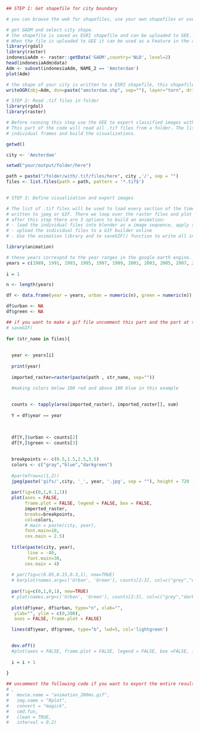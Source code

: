 
```r

## STEP 1: Get shapefile for city boundary

# you can browse the web for shapefiles, use your own shapefiles or use the code below: 

# get GADM and select city shape.
# the shapefile is saved as ESRI shapefile and can be uploaded to GEE. 
# When the file is uploaded to GEE it can be used as a Feature in the analysis. 
library(rgdal)
library(raster)
indonesiaAdm <- raster::getData('GADM',country='NLD', level=2)
head(indonesiaAdm@data)
Adm <- subset(indonesiaAdm, NAME_2 == 'Amsterdam')
plot(Adm)

# the shape of your city is written to a ESRI shapefile, this shapefile can be uploaded to google earth engine. 
writeOGR(obj=Adm, dsn=paste("amsterdam.shp", sep=""), layer="torn", driver="ESRI Shapefile")
```


```r

# STEP 2: Read .tif files in folder
library(rgdal)
library(raster)

# Before running this step use the GEE to export classified images with 3 classes. 
# This part of the code will read all .tif files from a folder. The list of files will be used later to load the 
# individual frames and build the visualizations. 

getwd()

city <- 'Amsterdam'

setwd("your/output/folder/here")

path = paste("/folder/with/.tif/files/here", city ,'/', sep = "")
files <- list.files(path = path, pattern = '*.tif$')
           
```



```r

# STEP 3: Define visualization and export images

# The list of .tif files will be used to load every section of the timed analysis and load it as a raster. The raster can be plotted and 
# written to jpeg or GIF. There we loop over the raster files and plot the data. 
# after this step there are 3 options to build an animation:
# - load the individual files into blender as a image sequence, apply speed control to make it slower. (for use in film)
# - upload the individual files to a GIF builder online
# - Use the animation library and te saveGIF() function to write all individual plots to a gif straight from R

library(animation)

# these years correspnd to the year ranges in the google earth engine. 
years = c(1989, 1991, 1993, 1995, 1997, 1999, 2001, 2003, 2005, 2007, 2009, 2011, 2013, 2015, 2018)
  
i = 1

n <- length(years)

df <- data.frame(year = years, urban = numeric(n), green = numeric(n))

df$urban <- NA
df$green <- NA

## if you want to make a gif file uncomment this part and the part at the end of the codeblock
# saveGIF(
  
for (str_name in files){
  
  
  year <- years[i]
  
  print(year)
  
  imported_raster=raster(paste(path , str_name, sep=""))

  #making colors below 100 red and above 180 blue in this example
  
  
  counts <- tapply(area(imported_raster), imported_raster[], sum)
  
  Y = df$year == year 
  
  
  
  df[Y,]$urban <- counts[2]
  df[Y,]$green <- counts[3]
  

  breakpoints <- c(0.5,1.5,2.5,3.5)
  colors <- c("gray","blue","darkgreen")
  
  #par(mfrow=c(1,2))
  jpeg(paste('gifs/',city, '_', year, '.jpg', sep = ""), height = 720 , width = 1280)
  
  par(fig=c(0,1,0.1,1))
  plot(axes = FALSE, 
       frame.plot = FALSE, legend = FALSE, box = FALSE, 
       imported_raster, 
       breaks=breakpoints, 
       col=colors, 
       # main = paste(city, year),
       font.main=10,
       cex.main = 2.5)
  
  title(paste(city, year), 
        line = -40,        
        font.main=30,
       cex.main = 4)
  
  # par(fig=c(0.05,0.15,0.3,1), new=TRUE)
  # barplot(names.arg=c('Urban', 'Green'), counts[2:3], col=c("grey","darkgreen"), ylim = c( 0 , 150 ))
  
  par(fig=c(0,1,0,1), new=TRUE)
  # plot(names.arg=c('Urban', 'Green'), counts[2:3], col=c("grey","darkgreen"), ylim = c( 0 , 150 ))
  
  plot(df$year, df$urban, type="n", xlab="",
   ylab="", ylim = c(0,200), 
   axes = FALSE, frame.plot = FALSE)

  lines(df$year, df$green, type="b", lwd=5, col='lightgreen')

  
  dev.off()
  #plot(axes = FALSE, frame.plot = FALSE, legend = FALSE, box =FALSE, imported_raster, breaks=breakpoints, col=colors)
  
  i = i + 1
    
}

## uncomment the following code if you want to export the entire result to a gif file. 
# ,
#   movie.name = "animation_200ms.gif",
#   img.name = "Rplot",
#   convert = "magick", 
#   cmd.fun, 
#   clean = TRUE,
#   interval = 0.2)




```

